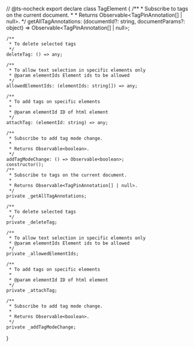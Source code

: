 // @ts-nocheck
export declare class TagElement {
    /**
     * Subscribe to tags on the current document.
     * 
     * Returns Observable<TagPinAnnotation[] | null>.
     */
    getAllTagAnnotations: (documentId?: string, documentParams?: object) => Observable<TagPinAnnotation[] | null>;

    /**
     * To delete selected tags
     */
    deleteTag: () => any;

    /**
     * To allow text selection in specific elements only
     * @param elementIds Element ids to be allowed
     */
    allowedElementIds: (elementIds: string[]) => any;

    /**
     * To add tags on specific elements
     * 
     * @param elementId ID of html element
     */
    attachTag: (elementId: string) => any;

    /**
     * Subscribe to add tag mode change.
     * 
     * Returns Observable<boolean>.
     */
    addTagModeChange: () => Observable<boolean>;
    constructor();
    /**
     * Subscribe to tags on the current document.
     * 
     * Returns Observable<TagPinAnnotation[] | null>.
     */
    private _getAllTagAnnotations;

    /**
     * To delete selected tags
     */
    private _deleteTag;

    /**
     * To allow text selection in specific elements only
     * @param elementIds Element ids to be allowed
     */
    private _allowedElementIds;

    /**
     * To add tags on specific elements
     * 
     * @param elementId ID of html element
     */
    private _attachTag;

    /**
     * Subscribe to add tag mode change.
     * 
     * Returns Observable<boolean>.
     */
    private _addTagModeChange;
}
